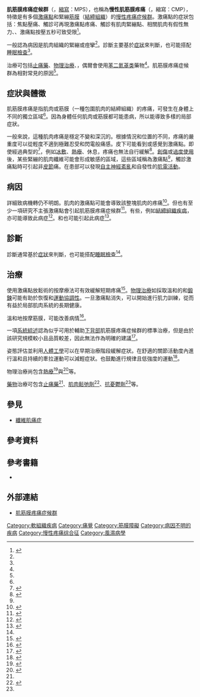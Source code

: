 {{NoteTA|G1=ME}}
{{medical}}
{{Infobox medical condition
| name            = 肌筋膜疼痛症候群
| synonyms        = 慢性肌筋膜疼痛、肌筋膜疼痛及失能症候群
| image           = File:Trigger point fibers.jpg
| width = 200
| alt             = 
| caption         = [[激痛點|激痛點]][[肌纖維|肌纖維]]示意圖
| pronounce       = 
| field           = [[復健醫學|復健醫學]]、[[風濕病學|風濕病學]]
| symptoms        = 
| complications   = 
| onset           = 
| duration        = 
| types           = 
| causes          = 
| risks           = 
| diagnosis       = 
| differential = [[巨細胞動脈炎|巨細胞動脈炎]], [[關節炎|關節炎]]<ref name=Mer2019Pro>{{cite web |title=Myofascial Pain Syndrome - Dental Disorders |url=https://www.merckmanuals.com/professional/dental-disorders/temporomandibular-disorders/myofascial-pain-syndrome |website=Merck Manuals Professional Edition |accessdate=27 May 2019 |archive-date=2019-08-06 |archive-url=https://web.archive.org/web/20190806132256/https://www.merckmanuals.com/professional/dental-disorders/temporomandibular-disorders/myofascial-pain-syndrome |dead-url=no }}</ref>
| prevention      = 
| treatment       = 
| medication      = 
| prognosis       = 
| frequency       = 
| deaths          = 
}}
'''肌筋膜疼痛症候群'''（{{lang-en|Myofascial pain syndrome}}，[[縮寫|縮寫]]：MPS），也稱為'''慢性肌筋膜疼痛'''（{{lang|en|Chronic myofascial pain}}，縮寫：CMP），特徵是有多個[[激痛點|激痛點]]和緊繃[[筋膜|筋膜]]（[[結締組織|結締組織]]）的[[慢性疼痛|慢性疼痛]][[症候群|症候群]]。激痛點的症狀包括：焦點壓痛、觸診可再現激痛點疼痛、觸診有肌肉緊繃點、相關肌肉有假性無力、{{le|轉移痛|Referred pain}}、激痛點按壓五秒可致{{le|關節活動度|Range of motion}}受限<ref name="pmid17602992">{{cite journal |doi=10.1016/j.berh.2007.02.014 |title=Myofascial pain syndromes and their evaluation |year=2007 |last1=Bennett |first1=Robert |journal=Best Practice & Research Clinical Rheumatology |volume=21 |issue=3 |pages=427–45 |pmid=17602992}}</ref>。

一般認為病因是肌肉組織的緊繃或痙攣<ref name=Mer2019Pro/>。診斷主要基於[[症狀|症狀]]來判斷，也可能搭配[[多項生理睡眠檢查|睡眠檢查]]<ref name=Mer2019Pro/>。

治療可包括[[止痛藥|止痛藥]]、[[物理治療|物理治療]]、{{le|護齒器|Mouthguard}}，偶爾會使用[[苯二氮䓬类|苯二氮䓬类]]藥物<ref name=Mer2019Pro/>。肌筋膜疼痛症候群為{{le|顳頜關節痛|Temporomandibular pain}}相對常見的原因<ref name=Mer2019Pro/>。

== 症狀與體徵 ==
肌筋膜疼痛是指肌肉或筋膜（一種包圍肌肉的結締組織）的疼痛，可發生在身體上不同的獨立區域<ref name="mayo"/>。因為身體任何肌肉或筋膜都可能患病，所以能導致多樣的局部症狀。

一般來說，這種肌肉疼痛是穩定不變和深沉的。根據情況和位置的不同，疼痛的嚴重度可以從輕度不適到極難忍受和閃電般痛感。皮下可能看到或感覺到激痛點。即使經過典型的{{le|自我照護|Self-care}}<ref>{{cite web |title=自我照護 self care |url=http://terms.naer.edu.tw/detail/3268075/|website=國家教育研究院 |accessdate=2020-06-24}}</ref>，例如[[冷療|冰敷]]、[[熱療|熱療]]、休息，疼痛也無法自行緩解<ref>{{cite web|url= http://www.mayoclinic.com/health/myofascial-pain-syndrome/DS01042/DSECTION=symptoms|title= Myofascial pain syndrome: Symptoms|author= Mayo Clinic Staff|date= 3 Dec 2009|accessdate= 8 May 2011|archive-date= 2013-05-30|archive-url= https://web.archive.org/web/20130530200752/http://www.mayoclinic.com/health/myofascial-pain-syndrome/DS01042/DSECTION=symptoms|dead-url= no}}</ref>。[[創傷|創傷]]或[[過度使用|過度使用]]後，某些緊繃的肌肉纖維可能會形成敏感的區域，這些區域稱為激痛點<ref name="mayo"/>，觸診激痛點時可引起非[[皮節|皮節]]痛。在患部可以發現[[自主神經紊亂|自主神經紊亂]]和自發性的[[肌電圖|肌電活動]]。

== 病因 ==
詳細致病機轉仍不明朗。肌肉的激痛點可能會導致該整塊肌肉的疼痛<ref name="mayo">{{cite web |title=Myofascial pain syndrome |url=https://www.mayoclinic.org/diseases-conditions/myofascial-pain-syndrome/symptoms-causes/syc-20375444 |website=mayo clinic |accessdate=2020-06-23}}</ref>。但也有至少一項研究不主張激痛點會引起肌筋膜疼痛症候群<ref>{{cite journal |pmid=25477053 |title=A critical evaluation of the trigger point phenomenon |publisher=Rheumatology (Oxford). 2015 Mar;54(3):392-9. doi: 10.1093/rheumatology/keu471. Epub 2014 Dec 3. | doi=10.1093/rheumatology/keu471 |volume=54 |issue=3 |vauthors=Quintner JL, Bove GM, Cohen ML |journal=Rheumatology (Oxford) |pages=392–9|year=2015}}</ref>。有些{{le|系統性疾病|Systemic disease}}，例如[[結締組織疾病|結締組織疾病]]，亦可能導致此病症<ref>{{cite journal |doi=10.1300/J094v12n03_04 |title=Differential Diagnosis of Trigger Points |year=2005 |last1=Gerwin |first1=Robert |journal=Journal of Musculoskeletal Pain |volume=12 |issue=3 |pages=23–8}}{{Dead link|date=July 2015}}</ref>。{{le|姿勢不良|Poor posture}}和{{le|情緒不安|Emotional disturbance}}也可能引起此病症<ref>{{cite journal |doi=10.1016/0030-4220(85)90364-0 |title=Myofascial pain syndrome of the head and neck: A review of clinical characteristics of 164 patients |year=1985 |last1=Fricton |first1=James R. |last2=Kroening |first2=Richard |last3=Haley |first3=Dennis |last4=Siegert |first4=Ralf |journal=Oral Surgery, Oral Medicine, Oral Pathology |volume=60 |issue=6 |pages=615–23 |pmid=3865133}}</ref>。

== 診斷 ==
診斷通常基於[[症狀|症狀]]來判斷，也可能搭配[[多項生理睡眠檢查|睡眠檢查]]<ref name=Mer2019Pro/>。

== 治療 ==
使用激痛點放鬆術的按摩療法可有效緩解短期疼痛<ref name="Peñas">{{cite journal|last1=Peñas|first1=César Fernández-de-las|last2=Campo|first2=Mónica Sohrbeck|last3=Fernández Carnero|first3=Josué|last4=Miangolarra Page|first4=Juan Carlos|title=Manual therapies in myofascial trigger point treatment: a systematic review|journal=Journal of Bodywork and Movement Therapies|date=Jan 2005|volume=9|issue=1|pages=27–34|doi=10.1016/j.jbmt.2003.11.001}}</ref>。[[物理治療|物理治療]]如採取溫和的{{le|牽拉|Stretching}}和[[鍛鍊|鍛鍊]]可能有助於恢復{{le|關節活動度|Range of motion}}和[[運動協調|運動協調性]]。一旦激痛點消失，可以開始進行肌力訓練，從而有益於局部肌肉系統的長期健康{{sfn|Starlanyl|Copeland|2001|page=221}}。

{{le|肌筋膜放鬆術|Myofascial release}}溫和地按摩筋膜，可能改善病情<ref>{{cite journal|doi=10.1007/s11916-002-0078-6 |title=The Use of complementary medical therapies in the management of myofascial pain disorders |year=2002 |last1=Harris |first1=R. E. |last2=Clauw |first2=Daniel J. |journal=Current Pain and Headache Reports |volume=6 |issue=5 |pages=370–4 |pmid=12357980}}</ref>。

一項[[系統綜述|系統綜述]]認為{{le|乾針治療|Dry needling}}似乎可用於輔助[[下背痛|下背部]]肌筋膜疼痛症候群的標準治療，但是由於該研究規模較小且品質較差，因此無法作為明確的建議<ref name=cochrane>{{cite journal |doi=10.1002/14651858.CD001351.pub2 |title=Acupuncture and dry-needling for low back pain |journal=Cochrane Database of Systematic Reviews |year=2005 |last1=Furlan |first1=Andrea D |last2=Van Tulder |first2=Maurits W |last3=Cherkin |first3=Dan |last4=Tsukayama |first4=Hiroshi |last5=Lao |first5=Lixing |last6=Koes |first6=Bart W |last7=Berman |first7=Brian M |editor1-last=Furlan |editor1-first=Andrea D |pmid=15674876 |issue=1 |pages=CD001351}}</ref>。

姿態評估並利用[[人體工學|人體工學]]可以在早期治療階段緩解症狀{{sfn|Starlanyl|Copeland|2001|page=230}}。在舒適的關節活動度內進行溫和且持續的牽拉運動可以減輕症狀。也鼓勵進行規律且低強度的運動<ref name="Borg-Stein">{{cite journal|last1=Borg-Stein|first1=Joanne|last2=Simons|first2=David|title=Myofascial Pain|journal=Archives of Physical Medicine and Rehabilitation|date=March 2002|volume=83|issue=1|pages=S40–S47|doi=10.1053/apmr.2002.32155|pmid=11973695}}</ref>。

物理治療尚包含[[熱療|熱療]]<ref name=mayo2>{{cite web |title=Myofascial pain syndrome |url=https://www.mayoclinic.org/diseases-conditions/myofascial-pain-syndrome/diagnosis-treatment/drc-20375450 |website=mayoclinic |accessdate=2020-07-01}}</ref>與{{le|經皮神經電刺激|Transcutaneous electrical nerve stimulation}}<ref>{{cite journal |author1=F Ardiç |coauthors=M Sarhus, O Topuz. |title=Comparison of Two Different Techniques of Electrotherapy on Myofascial Pain |journal=J Back Musculoskelet Rehabil |date=2002-01-01|volume=16 |issue=1 |page=11-6 |doi=10.3233/bmr-2002-16103|pmid=22387359 |url=https://pubmed.ncbi.nlm.nih.gov/22387359/ |accessdate=2020-07-01}}</ref>等。

[[藥物|藥物]]治療可包含[[止痛藥|止痛藥]]<ref name=mayo2/>、[[肌肉鬆弛劑|肌肉鬆弛劑]]<ref>{{cite journal |author1=Leite FMG |coauthors=Atallah ÁN, El Dib R, Grossmann E, Januzzi E, Andriolo RB, da Silva EMK. |title=Cyclobenzaprine drug treatment for myofascial pain in adults |journal=cochrane |date=8 July 2009 |url=https://www.cochrane.org/CD006830/SYMPT_cyclobenzaprine-drug-treatment-myofascial-pain-adults |accessdate=2020-07-01}}</ref>、[[抗憂鬱劑|抗憂鬱劑]]<ref name=mayo2/>等。

== 參見 ==
* [[纖維肌痛症|纖維肌痛症]]

== 參考資料 ==
{{Reflist|2}}

== 參考書籍==
{{refbegin}}
* {{cite book |ref=harv |last1=Starlanyl |first1=Devin J. |last2=Copeland |first2=Mary Ellen |title=Fibromyalgia & Chronic Myofascial Pain: A Survival Manual |url=https://archive.org/details/fibromyalgiachro0000star |edition=2nd |year=2001 |publisher=New Harbinger Publications |location=Oakland, CA |isbn=978-1-57224-238-8}}
{{refend}}

== 外部連結 ==
* [https://web.archive.org/web/20111125053237/http://www.tafm.org.tw/Data/011/429/220405.pdf 肌筋膜疼痛症候群]
{{Medical resources
|  DiseasesDB      = 
|  ICD10           = {{ICD10|M|79|1}} – [[Myalgia|Myalgia]] (excl. myositis)
|  ICD9            = {{ICD9|729.1}} – Myalgia and myositis, unspecified
|  ICDO            = 
|  OMIM            = 
|  MedlinePlus     = DS01042
|  eMedicineSubj   = 
|  eMedicineTopic  = 
|  MeSH            = 
|  GeneReviewsNBK  = 
|  GeneReviewsName = 
}}

[[Category:軟組織疾病|Category:軟組織疾病]]
[[Category:痛覺|Category:痛覺]]
[[Category:筋膜障礙|Category:筋膜障礙]]
[[Category:病因不明的疾病|Category:病因不明的疾病]]
[[Category:慢性疼痛综合征|Category:慢性疼痛综合征]]
[[Category:風濕病學|Category:風濕病學]]
